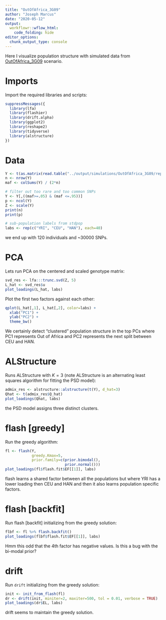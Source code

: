 ```yaml
---
title: "OutOfAfrica_3G09"
author: "Joseph Marcus"
date: "2020-05-12"
output:
  workflowr::wflow_html:
    code_folding: hide
editor_options:
  chunk_output_type: console
---
```


Here I visualize population structure with simulated data from [OutOfAfrica_3G09](https://stdpopsim.readthedocs.io/en/latest/catalog.html#sec_catalog_homsap_models_outofafrica_3g09) scenario. 

# Imports

Import the required libraries and scripts:

```r
suppressMessages({
  library(lfa)
  library(flashier)
  library(drift.alpha)
  library(ggplot2)
  library(reshape2)
  library(tidyverse)
  library(alstructure)
})
```

# Data

```r
Y <- t(as.matrix(read.table("../output/simulations/OutOfAfrica_3G09/rep1.txt", sep=" ")))
n <- nrow(Y)
maf <- colSums(Y) / (2*n)

# filter out too rare and too common SNPs
Y <- Y[,((maf>=.05) & (maf <=.95))]
p <- ncol(Y)
Z <- scale(Y)
print(n)
print(p)

# sub-population labels from stdpop
labs <- rep(c("YRI", "CEU", "HAN"), each=40)
```

we end up with 120 individuals and ~30000 SNPs.

# PCA

Lets run PCA on the centered and scaled genotype matrix:

```r
svd_res <- lfa:::trunc.svd(Z, 5)
L_hat <- svd_res$u
plot_loadings(L_hat, labs)
```

Plot the first two factors against each other:

```r
qplot(L_hat[,1], L_hat[,2], color=labs) + 
  xlab("PC1") + 
  ylab("PC2") + 
  theme_bw()
```

We certainly detect "clustered" population structure in the top PCs where PC1 represents Out of Africa and PC2 represents the next split between CEU and HAN.

# ALStructure

Runs ALStructure with $K=3$ (note ALStructure is an alternating least squares algorithm for fitting the PSD model):

```r
admix_res <- alstructure::alstructure(t(Y), d_hat=3)
Qhat <- t(admix_res$Q_hat)
plot_loadings(Qhat, labs)
```

the PSD model assigns three distinct clusters.

# flash [greedy]

Run the greedy algorithm:

```r
fl <- flash(Y, 
            greedy.Kmax=5, 
            prior.family=c(prior.bimodal(), 
                           prior.normal()))
plot_loadings(fl$flash.fit$EF[[1]], labs)
```

flash learns a shared factor between all the populations but where YRI has a lower loading then CEU and HAN and then it also learns population specific factors. 

# flash [backfit]

Run flash [backfit] initializing from the greedy solution:

```r
flbf <- fl %>% flash.backfit()
plot_loadings(flbf$flash.fit$EF[[1]], labs)
```

Hmm this odd that the 4th factor has negative values. Is this a bug with the bi-modal prior?

# drift

Run `drift` initializing from the greedy solution:

```r
init <- init_from_flash(fl)
dr <- drift(init, miniter=2, maxiter=500, tol = 0.01, verbose = TRUE)
plot_loadings(dr$EL, labs)
```

drift seems to maintain the greedy solution.
